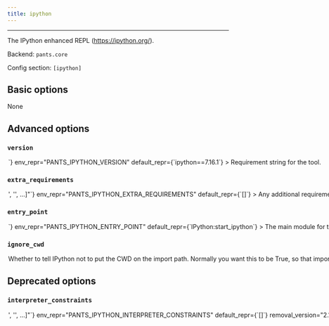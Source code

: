 ```yaml
---
title: ipython
---
```



---

The IPython enhanced REPL (https://ipython.org/).

Backend: <span className="color--primary">`pants.core`</span>

Config section: <span className="color--primary">`[ipython]`</span>

<span className={styles.options}>

## Basic options

None

## Advanced options

### `version`

<Option
  cli_repr={`--ipython-version=<str>`}
  env_repr="PANTS_IPYTHON_VERSION"
  default_repr={`ipython==7.16.1`}
>
  Requirement string for the tool.
</Option>

### `extra_requirements`

<Option
  cli_repr={`--ipython-extra-requirements="['<str>', '<str>', ...]"`}
  env_repr="PANTS_IPYTHON_EXTRA_REQUIREMENTS"
  default_repr={`[]`}
>
  Any additional requirement strings to use with the tool. This is useful if the
  tool allows you to install plugins or if you need to constrain a dependency to
  a certain version.
</Option>

### `entry_point`

<Option
  cli_repr={`--ipython-entry-point=<str>`}
  env_repr="PANTS_IPYTHON_ENTRY_POINT"
  default_repr={`IPython:start_ipython`}
>
  The main module for the tool. Usually, you will not want to change this from
  the default.
</Option>

### `ignore_cwd`

<Option
  cli_repr={`--[no-]ipython-ignore-cwd`}
  env_repr="PANTS_IPYTHON_IGNORE_CWD"
  default_repr={`True`}
>
  Whether to tell IPython not to put the CWD on the import path. Normally you
  want this to be True, so that imports come from the hermetic environment Pants
  creates. However IPython&lt;7.13.0 doesn&#x27;t support this option, so if
  you&#x27;re using an earlier version (e.g., because you have Python 2.7 code)
  then you will need to set this to False, and you may have issues with imports
  from your CWD shading the hermetic environment.
</Option>

## Deprecated options

### `interpreter_constraints`

<Option
  cli_repr={`--ipython-interpreter-constraints="['<str>', '<str>', ...]"`}
  env_repr="PANTS_IPYTHON_INTERPRETER_CONSTRAINTS"
  default_repr={`[]`}
  removal_version="2.1.0.dev0"
  removal_hint={
    "This option no longer does anything, as Pants auto-configures the interpreter constraints for ipython based on your code's interpreter constraints."
  }
>
  Python interpreter constraints for this tool.
</Option>

</span>

